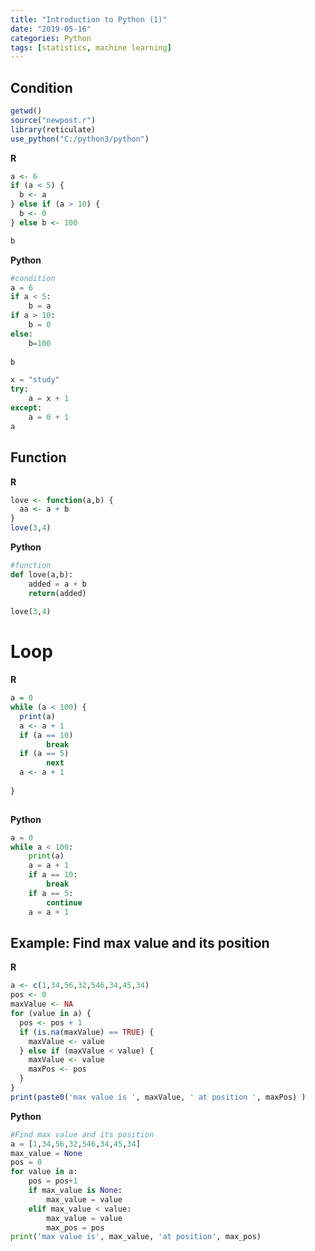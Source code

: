 ```yaml
---
title: "Introduction to Python (1)"
date: "2019-05-16"
categories: Python
tags: [statistics, machine learning]
---
```


## Condition

```R
getwd()
source("newpost.r")
library(reticulate)
use_python("C:/python3/python")
```

**R**
```R
a <- 6
if (a < 5) {
  b <- a
} else if (a > 10) { 
  b <- 0
} else b <- 100

b
```

**Python**
```python
#condition
a = 6
if a < 5:
    b = a
if a > 10:
    b = 0
else:
    b=100
    
b   

x = "study"
try:
    a = x + 1
except:
    a = 0 + 1
a

```

## Function
**R**
```R
love <- function(a,b) {
  aa <- a + b
}
love(3,4)

```

**Python**
```python
#function
def love(a,b):
    added = a + b
    return(added)
    
love(3,4)
```


# Loop
**R**
```R
a = 0
while (a < 100) {
  print(a)
  a <- a + 1
  if (a == 10)
        break
  if (a == 5)
        next
  a <- a + 1
  
}
    

```
**Python**
```python
a = 0
while a < 100:
    print(a)
    a = a + 1
    if a == 10:
        break
    if a == 5:
        continue
    a = a + 1

```

## Example: Find max value and its position
**R**
```R
a <- c(1,34,56,32,546,34,45,34)
pos <- 0
maxValue <- NA
for (value in a) {
  pos <- pos + 1
  if (is.na(maxValue) == TRUE) {
    maxValue <- value
  } else if (maxValue < value) {
    maxValue <- value
    maxPos <- pos
  }
}
print(paste0('max value is ', maxValue, ' at position ', maxPos) )
```

**Python**
```python
#Find max value and its position
a = [1,34,56,32,546,34,45,34]
max_value = None
pos = 0
for value in a:
    pos = pos+1
    if max_value is None:
        max_value = value
    elif max_value < value:
        max_value = value
        max_pos = pos
print('max value is', max_value, 'at position', max_pos)  
```


